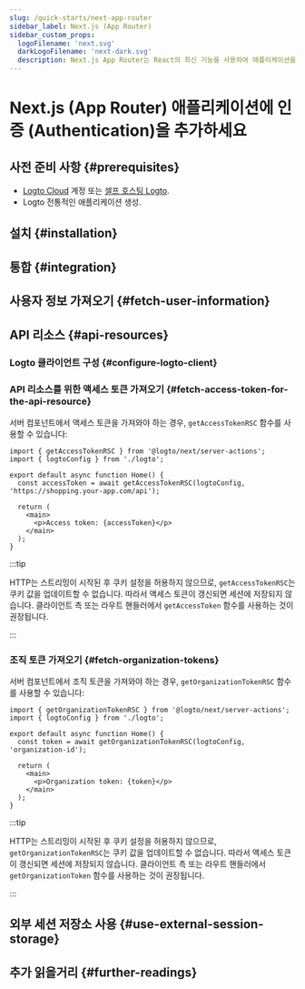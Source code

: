 ```yaml
---
slug: /quick-starts/next-app-router
sidebar_label: Next.js (App Router)
sidebar_custom_props:
  logoFilename: 'next.svg'
  darkLogoFilename: 'next-dark.svg'
  description: Next.js App Router는 React의 최신 기능을 사용하여 애플리케이션을 구축하는 새로운 패러다임입니다.
---
```




# Next.js (App Router) 애플리케이션에 인증 (Authentication)을 추가하세요

<GuideTip />

## 사전 준비 사항 \{#prerequisites}

- [Logto Cloud](https://cloud.logto.io) 계정 또는 [셀프 호스팅 Logto](/introduction/set-up-logto-oss).
- Logto 전통적인 애플리케이션 생성.

## 설치 \{#installation}

<Installation />

## 통합 \{#integration}

<Integration />

## 사용자 정보 가져오기 \{#fetch-user-information}

<GetUserInformation />

## API 리소스 \{#api-resources}

<ApiResourcesDescription />

### Logto 클라이언트 구성 \{#configure-logto-client}

<ConfigApiResources />

### API 리소스를 위한 액세스 토큰 가져오기 \{#fetch-access-token-for-the-api-resource}

<FetchAccessTokenForApiResources />

서버 컴포넌트에서 액세스 토큰을 가져와야 하는 경우, `getAccessTokenRSC` 함수를 사용할 수 있습니다:

```tsx title="app/page.tsx"
import { getAccessTokenRSC } from '@logto/next/server-actions';
import { logtoConfig } from './logto';

export default async function Home() {
  const accessToken = await getAccessTokenRSC(logtoConfig, 'https://shopping.your-app.com/api');

  return (
    <main>
      <p>Access token: {accessToken}</p>
    </main>
  );
}
```

:::tip

HTTP는 스트리밍이 시작된 후 쿠키 설정을 허용하지 않으므로, `getAccessTokenRSC`는 쿠키 값을 업데이트할 수 없습니다. 따라서 액세스 토큰이 갱신되면 세션에 저장되지 않습니다. 클라이언트 측 또는 라우트 핸들러에서 `getAccessToken` 함수를 사용하는 것이 권장됩니다.

:::

### 조직 토큰 가져오기 \{#fetch-organization-tokens}

<FetchOrganizationTokenForUser />

서버 컴포넌트에서 조직 토큰을 가져와야 하는 경우, `getOrganizationTokenRSC` 함수를 사용할 수 있습니다:

```tsx title="app/page.tsx"
import { getOrganizationTokenRSC } from '@logto/next/server-actions';
import { logtoConfig } from './logto';

export default async function Home() {
  const token = await getOrganizationTokenRSC(logtoConfig, 'organization-id');

  return (
    <main>
      <p>Organization token: {token}</p>
    </main>
  );
}
```

:::tip

HTTP는 스트리밍이 시작된 후 쿠키 설정을 허용하지 않으므로, `getOrganizationTokenRSC`는 쿠키 값을 업데이트할 수 없습니다. 따라서 액세스 토큰이 갱신되면 세션에 저장되지 않습니다. 클라이언트 측 또는 라우트 핸들러에서 `getOrganizationToken` 함수를 사용하는 것이 권장됩니다.

:::

## 외부 세션 저장소 사용 \{#use-external-session-storage}

<ExternalStorage />

## 추가 읽을거리 \{#further-readings}

<FurtherReadings />
